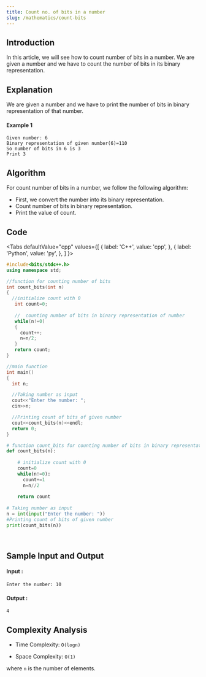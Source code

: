 ```yaml
---
title: Count no. of bits in a number
slug: /mathematics/count-bits
---
```


## Introduction

In this article, we will see how to count number of bits in a number. We are given a number and we have to count the number of bits in its binary representation.

## Explanation 

We are given a number and we have to print the number of bits in binary representation of that number.

#### Example 1

```
Given number: 6
Binary representation of given number(6)=110
So number of bits in 6 is 3
Print 3
```
## Algorithm

For count number of bits in a number, we follow the following algorithm:

- First, we convert the number into its binary representation.
- Count number of bits in binary representation.
- Print the value of count.

## Code


<Tabs
  defaultValue="cpp"
  values={[
    { label: 'C++', value: 'cpp', },
    { label: 'Python', value: 'py', },
  ]
}>
<TabItem value="cpp">

```cpp
#include<bits/stdc++.h>
using namespace std;

//function for counting number of bits
int count_bits(int n)
{
  //initialize count with 0
   int count=0;
   
   //  counting number of bits in binary representation of number
   while(n!=0)
   {
     count++;
     n=n/2;
   }
   return count;
}

//main function
int main()
{
  int n;

  //Taking number as input
  cout<<"Enter the number: ";
  cin>>n;

  //Printing count of bits of given number
  cout<<count_bits(n)<<endl;
  return 0;
}

```
</TabItem>

<TabItem value="py">

```python   
# function count_bits for counting number of bits in binary representation
def count_bits(n):
    
    # initialize count with 0
    count=0
    while(n!=0):
      count+=1
      n=n//2
    
    return count
  
# Taking number as input 
n = int(input("Enter the number: "))
#Printing count of bits of given number 
print(count_bits(n))
   
    
```
</TabItem>
</Tabs>

## Sample Input and Output

#### Input :

```
Enter the number: 10

```
#### Output :

```
4
```

## Complexity Analysis
 
- Time Complexity: `O(logn)`

- Space Complexity: `O(1)`

where `n` is the number of elements.
